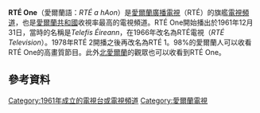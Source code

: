 {{expand|time=2016-03-20T12:42:06+00:00}}
{{unreferenced|time=2016-03-20T12:42:06+00:00}}
'''RTÉ One'''（愛爾蘭語：''RTÉ a hAon''）是[[愛爾蘭廣播電視|愛爾蘭廣播電視]]（RTÉ）的旗艦[[電視|電視]][[頻道|頻道]]，也是[[愛爾蘭共和國|愛爾蘭共和國]]收視率最高的電視頻道。RTÉ One開始播出於1961年12月31日，當時的名稱是''Telefís Éireann''，在1966年改名為RTÉ電視（''RTÉ Television''）。1978年RTÉ 2開播之後再改名為RTÉ 1。98%的愛爾蘭人可以收看RTÉ One的高畫質節目。此外[[北愛爾蘭|北愛爾蘭]]的觀眾也可以收看到RTÉ One。
==參考資料==
{{reflist}}
[[Category:1961年成立的電視台或電視頻道|Category:1961年成立的電視台或電視頻道]]
[[Category:愛爾蘭電視|Category:愛爾蘭電視]]